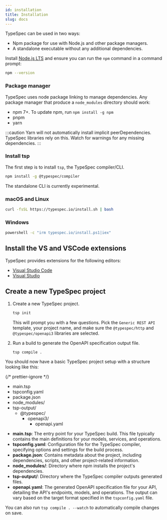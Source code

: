 ```yaml
---
id: installation
title: Installation
slug: docs
---
```



TypeSpec can be used in two ways:

- Npm package for use with Node.js and other package managers.
- A standalone executable without any additional dependencies. <Badge text="Experimental" variant="caution" />

<Tabs>
  <TabItem label="Node.JS">
  
Install [Node.js LTS](https://nodejs.org/en/download/) and ensure you can run the `npm` command in a command prompt:

```bash
npm --version
```

### Package manager

TypeSpec uses node package linking to manage dependencies. Any package manager that produce a `node_modules` directory should work:

- npm 7+. To update npm, run `npm install -g npm`
- pnpm
- yarn

:::caution
Yarn will not automatically install implicit peerDependencies. TypeSpec libraries rely on this. Watch for warnings for any missing dependencies.
:::

### Install tsp

The first step is to install `tsp`, the TypeSpec compiler/CLI.

```bash
npm install -g @typespec/compiler
```

  </TabItem>
  <TabItem label="Standalone (Experimental)">

<Aside type="caution">The standalone CLI is currently experimental.</Aside>

### macOS and Linux

```bash
curl -fsSL https://typespec.io/install.sh | bash
```

### Windows

```bash
powershell -c "irm typespec.io/install.ps1|iex"
```

  </TabItem>
</Tabs>

## Install the VS and VSCode extensions

TypeSpec provides extensions for the following editors:

- [Visual Studio Code](./editor/vscode.md)
- [Visual Studio](./editor/vs.md)

## Create a new TypeSpec project

<Steps>

1. Create a new TypeSpec project.

   ```bash
   tsp init
   ```

   This will prompt you with a few questions. Pick the `Generic REST API` template, your project name, and make sure the `@typespec/http` and `@typespec/openapi3` libraries are selected.

2. Run a build to generate the OpenAPI specification output file.

   ```bash
   tsp compile .
   ```

</Steps>
You should now have a basic TypeSpec project setup with a structure looking like this:

{/* prettier-ignore */}
<FileTree>
- main.tsp
- tspconfig.yaml
- package.json
- node_modules/
- tsp-output/
  - @typespec/
    - openapi3/
      - openapi.yaml
</FileTree>

- **main.tsp**: The entry point for your TypeSpec build. This file typically contains the main definitions for your models, services, and operations.
- **tspconfig.yaml**: Configuration file for the TypeSpec compiler, specifying options and settings for the build process.
- **package.json**: Contains metadata about the project, including dependencies, scripts, and other project-related information.
- **node_modules/**: Directory where npm installs the project's dependencies.
- **tsp-output/**: Directory where the TypeSpec compiler outputs generated files.
- **openapi.yaml**: The generated OpenAPI specification file for your API, detailing the API's endpoints, models, and operations. The output can vary based on the target format specified in the `tspconfig.yaml` file.

You can also run `tsp compile . --watch` to automatically compile changes on save.

